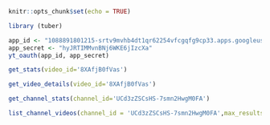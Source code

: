 
```r
knitr::opts_chunk$set(echo = TRUE)
```

```r
library (tuber)
```


```r
app_id <- "1088891801215-srtv9mvhb4dt1qr62254vfcgqfg9cp33.apps.googleusercontent.com"
app_secret <- "hyJRTIMMvnBNj6WKE6jIzcXa"
yt_oauth(app_id, app_secret)
```

```r
get_stats(video_id='8XAfjB0fVas')
```

```r
get_video_details(video_id='8XAfjB0fVas')
```

```r
get_channel_stats(channel_id='UCd3zZSCsHS-7smn2HwgM0FA')
```

```r
list_channel_videos(channel_id = 'UCd3zZSCsHS-7smn2HwgM0FA',max_results = 3)
```


